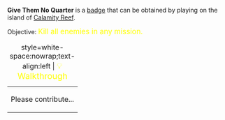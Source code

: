 '''Give Them No Quarter''' is a [[Badges|badge]] that can be obtained by playing on the island of [[Calamity Reef]].

Objective: <big style="color:yellow">Kill all enemies in any mission.</big>

{| class="mw-collapsible mw-collapsed"
|+ style=white-space:nowrap;text-align:left | <big style="color:yellow">💡 Walkthrough</big>
|-
| Please contribute...
|}